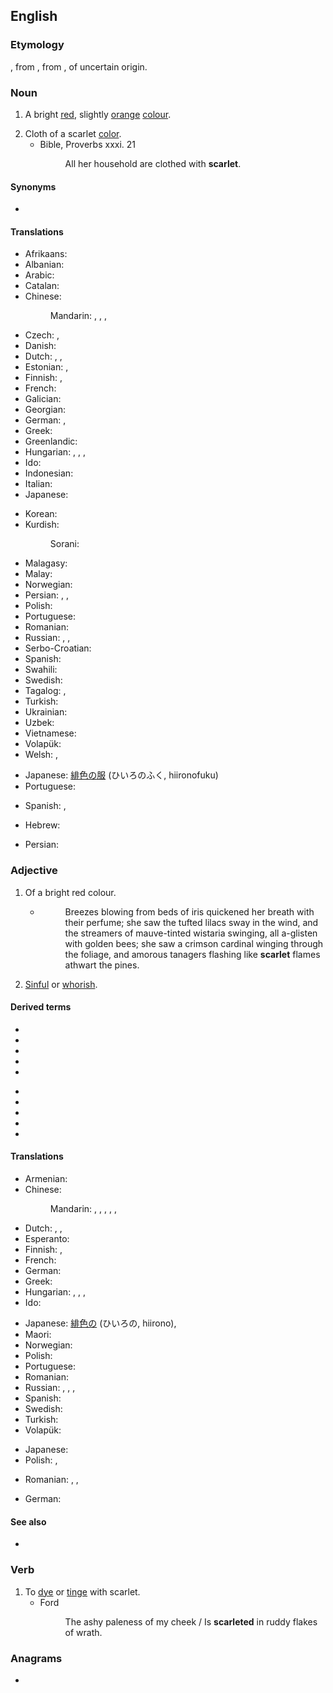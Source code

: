 {{also|Scarlet|Scarlett}}
==English==
{{wikipedia|Scarlet (color)}}

===Etymology===
{{etyl|fro|en}} {{m|fro|escarlate||a type of cloth}}, from {{etyl|ML.|en}} {{m|la|scarlatum||scarlet cloth}}, from {{etyl|fa|en}} {{m|fa|سقرلات|tr=saqerlât||a warm woollen cloth}}, of uncertain origin.

===Noun===
{{en-noun}}

# A bright [[red]], slightly [[orange]] [[color|colour]].
#: {{color panel|FF2400}}
# Cloth of a scarlet [[color]].
#* Bible, Proverbs xxxi. 21
#*: All her household are clothed with '''scarlet'''.

====Synonyms====
* {{l|en|scarlet red}}

====Translations====
{{trans-top|colour}}
* Afrikaans: {{t|af|bloedrooi}}
* Albanian: {{t|sq|ngjyrë alle}}
* Arabic: {{t|ar|قِرْمِزِيّ}}
* Catalan: {{t|ca|escarlata}}
* Chinese:
*: Mandarin: {{t+|cmn|深紅色|sc=Hani}}, {{t+|cmn|深红色|tr=shēnhóngsè|sc=Hani}}, {{t+|cmn|緋紅|sc=Hani}}, {{t+|cmn|绯红|tr=fēihóng|sc=Hani}}
* Czech: {{t|cs|šarlatová barva}}, {{t|cs|purpur}}
* Danish: {{t|da|skarlagen|n}}
* Dutch: {{t+|nl|scharlaken|n}}, {{t+|nl|scharlakenrood|n}}, {{t+|nl|vuurrood|n}}
* Estonian: {{t|et|sarlakpunane}}, {{t|et|ergav}}
* Finnish: {{t|fi|helakanpunainen}}, {{t+|fi|tulipunainen}}
* French: {{t+|fr|écarlate}}
* Galician: {{t+|gl|escarlata}}
* Georgian: {{t+|ka|ალისფერი}}
* German: {{t|de|Scharlachrot|n}}, {{t+|de|Scharlach|m}}
* Greek: {{t+|el|άλικος|m}}
* Greenlandic: {{t|kl|aappallarissoq}}
* Hungarian: {{t+|hu|skarlát}}, {{t+|hu|skarlátpiros}}, {{t+|hu|skarlátvörös}}, {{t|hu|élénkvörös}}
* Ido: {{t+|io|skarlato}}
* Indonesian: {{t+|id|merah tua}}
* Italian: {{t+|it|scarlatto}}
* Japanese: {{t|ja|緋色|tr=ひいろ, hiiro}}
{{trans-mid}}
* Korean: {{t|ko|스칼렛|tr=seukalres}}
* Kurdish:
*: Sorani: {{t+|ku|ئاڵ|tr=al|sc=ku-Arab}}
* Malagasy: {{t+|mg|dorehitra}}
* Malay: {{t+|ms|merah}}
* Norwegian: {{t|no|skarlagen|n}}
* Persian: {{t|fa|اشکرلاط|tr=eškarlât|sc=fa-Arab}}, {{t|fa|سقرلات|tr=saqerlât|sc=fa-Arab}}, {{t+|fa|آل|tr=âl|sc=fa-Arab}}
* Polish: {{t|pl|szkarłat|m}}
* Portuguese: {{t+|pt|escarlate|m}}
* Romanian: {{t+|ro|stacojiu|n}}
* Russian: {{t+|ru|а́лый}}, {{t+|ru|багро́вый}}, {{t+|ru|багря́ный}}
* Serbo-Croatian: {{t+|sh|crven}}
* Spanish: {{t+|es|escarlata|f}}
* Swahili: {{t+|sw|nyekundu}}
* Swedish: {{t+|sv|scharlakansrött}}
* Tagalog: {{t|tl|iskarlata}}, {{t|tl|eskarlata}}
* Turkish: {{t+|tr|kızıl}}
* Ukrainian: {{t|uk|яскраво-червоний|tr=jaskravo-červonyj}}
* Uzbek: {{t|uz|qizil rang}}
* Vietnamese: {{t|vi|đ​ỏ}}
* Volapük: {{t|vo|skarlataköl}}
* Welsh: {{t+|cy|coch}}, {{t|cy|ysgarlad}}
{{trans-bottom}}

{{trans-top|cloth}}
* Japanese: [[緋色]]の[[服]] (ひいろのふく, hiironofuku)
* Portuguese: {{t+|pt|escarlate|m}}
{{trans-mid}}
* Spanish: {{t+|es|escarlata|f}}, {{t|es|escarlatina|f}}
{{trans-bottom}}

{{checktrans-top}}
* Hebrew: {{t-check|he|שָׁנִי|m}}
{{trans-mid}}
* Persian: {{t-check|fa|پارچه مخمل}}
{{trans-bottom}}

===Adjective===
{{en-adj}}

# Of a bright red colour.
#* {{RQ:Chmbrs YngrSt|V}}
#*: Breezes blowing from beds of iris quickened her breath with their perfume; she saw the tufted lilacs sway in the wind, and the streamers of mauve-tinted wistaria swinging, all a-glisten with golden bees; she saw a crimson cardinal winging through the foliage, and amorous tanagers flashing like '''scarlet''' flames athwart the pines.
# [[sinful|Sinful]] or [[whorish]].
#: {{ux|en|a '''scarlet''' woman}}

====Derived terms====
{{top2}}
* {{l|en|scarlatina}}
* {{l|en|scarlet-collar}}
* {{l|en|scarlet fever}}
* {{l|en|scarlet hat}}
* {{l|en|scarlet ibis}}
{{mid2}}
* {{l|en|scarlet letter}}
* {{l|en|scarlet pimpernel}}
* {{l|en|scarlet runner}}
* {{l|en|scarlet tanager}}
* {{l|en|scarlet woman}}
{{bottom}}

====Translations====
{{trans-top|colour}}
* Armenian: {{t+|hy|ալ}}
* Chinese:
*: Mandarin: {{t|cmn|緋紅色|sc=Hani}}, {{t|cmn|绯红色|tr=fēihóngsè|sc=Hani}}, {{t+|cmn|深紅色|sc=Hani}}, {{t+|cmn|深红色|tr=shēnhóngsè|sc=Hani}}, {{t+|cmn|猩紅色|sc=Hani}}, {{t+|cmn|猩红色|tr=xīnghóngsè|sc=Hani}}
* Dutch: {{t+|nl|scharlaken|n}}, {{t+|nl|scharlakenrood|n}}, {{t+|nl|vuurrood|n}}
* Esperanto: {{t|eo|skarlata}}
* Finnish: {{t|fi|helakanpunainen}}, {{t+|fi|tulipunainen}}
* French: {{t+|fr|écarlate}}
* German: {{t+|de|scharlachrot}}
* Greek: {{t+|el|άλικος}}
* Hungarian: {{t+|hu|skarlát}}, {{t+|hu|skarlátpiros}}, {{t+|hu|skarlátvörös}}, {{t|hu|élénkvörös}}
* Ido: {{t+|io|skarlata}}
{{trans-mid}}
* Japanese: [[緋色]]の (ひいろの, hiirono), {{t|ja|緋色|tr=ひいろの, hiiro no|alt=緋色の|sc=Jpan}}
* Maori: {{t|mi|ngangana}}
* Norwegian: {{t|no|skarlagen}}
* Polish: {{t+|pl|szkarłatny}}
* Portuguese: {{t+|pt|escarlate}}
* Romanian: {{t+|ro|stacojiu}}
* Russian: {{t+|ru|а́лый}}, {{t+|ru|багро́вый}}, {{t+|ru|багря́ный}}, {{t+|ru|пунцо́вый}}
* Spanish: {{t+|es|escarlata|m|f}}
* Swedish: {{t+|sv|scharlakansröd}}
* Turkish: {{t+|tr|kızıl}}
* Volapük: {{t|vo|skarlatakölik}}
{{trans-bottom}}

{{trans-top|sinful}}
* Japanese: {{t|ja|性的にみだらな|tr=せいてきにみだらな, seiteki ni midarana}}
* Polish: {{t+|pl|grzeszny}}, {{t+|pl|nierządny}}
{{trans-mid}}
* Romanian: {{t|ro|desfrânat}}, {{t+|ro|stricat}}, {{t+|ro|dezmățat}}
{{trans-bottom}}

{{checktrans-top}}
* German: {{t-check|de|scharlach}}
{{trans-mid}}
{{trans-bottom}}

====See also====
* {{list:reds/en}}

===Verb===
{{en-verb}}

# To [[dye]] or [[tinge]] with scarlet.
#* Ford
#*: The ashy paleness of my cheek / Is '''scarleted''' in ruddy flakes of wrath.

===Anagrams===
* {{anagrams|en|Clarets|arclets|cartels|castrel|clarets|crestal|lacerts}}